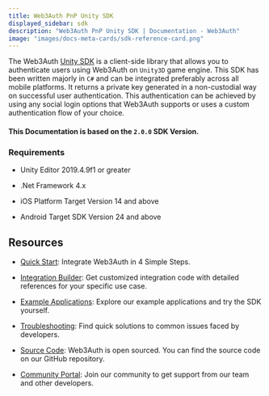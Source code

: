 ```yaml
---
title: Web3Auth PnP Unity SDK
displayed_sidebar: sdk
description: "Web3Auth PnP Unity SDK | Documentation - Web3Auth"
image: "images/docs-meta-cards/sdk-reference-card.png"
---
```


The Web3Auth [Unity SDK](https://github.com/Web3Auth/web3auth-unity-sdk) is a client-side library that allows you to authenticate users using Web3Auth
on `Unity3D` game engine. This SDK has been written majorly in `C#` and can be integrated preferably across all mobile platforms. It returns a private
key generated in a non-custodial way on successful user authentication. This authentication can be achieved by using any social login options that
Web3Auth supports or uses a custom authentication flow of your choice.

#### This Documentation is based on the `2.0.0` SDK Version.

### Requirements

- Unity Editor 2019.4.9f1 or greater

- .Net Framework 4.x

- iOS Platform Target Version 14 and above

- Android Target SDK Version 24 and above

## Resources

- [Quick Start](/quick-start?product=Plug+and+Play&sdk=Plug+and+Play+Unity+SDK): Integrate Web3Auth in 4 Simple Steps.

- [Integration Builder](/integration-builder?lang=UNITY&chain=ETH&evmFramework=WEB3&customAuth=NONE&mfa=DEFAULT&whitelabel=NO&useModal=YES&web3AuthNetwork=TESTNET&rnMode=EXPO&stepIndex=0&stepIndex=0):
  Get customized integration code with detailed references for your specific use case.

- [Example Applications](/examples?product=Plug+and+Play&sdk=Plug+and+Play+Unity+SDK): Explore our example applications and try the SDK yourself.

- [Troubleshooting](/troubleshooting): Find quick solutions to common issues faced by developers.

- [Source Code](https://github.com/Web3Auth/web3auth-unity-sdk): Web3Auth is open sourced. You can find the source code on our GitHub repository.

- [Community Portal](https://web3auth.io/community/c/help-pnp/pnp-unity/20): Join our community to get support from our team and other developers.

